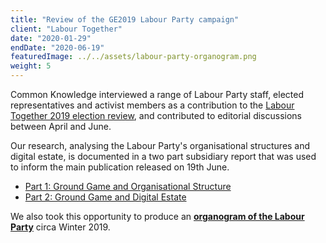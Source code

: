 ```yaml
---
title: "Review of the GE2019 Labour Party campaign"
client: "Labour Together"
date: "2020-01-29"
endDate: "2020-06-19"
featuredImage: ../../assets/labour-party-organogram.png
weight: 5
---
```


Common Knowledge interviewed a range of Labour Party staff, elected representatives and activist members as a contribution to the [Labour Together 2019 election review](https://www.labourtogether.uk/), and contributed to editorial discussions between April and June.

Our research, analysing the Labour Party's organisational structures and digital estate, is documented in a two part subsidiary report that was used to inform the main publication released on 19th June.

- [Part 1: Ground Game and Organisational Structure](/Labour%20Together%20GE2019%20review%20-%20Common%20Knowledge%20Submission%201%20of%202%20-%20Ground%20game%20and%20organisational%20structure.pdf)
- [Part 2: Ground Game and Digital Estate](/Labour%20Together%20GE2019%20review%20-%20Common%20Knowledge%20Submission%201%20of%202%20-%20Ground%20game%20and%20digital%20estate.pdf)

We also took this opportunity to produce an [**organogram of the Labour Party**](https://whimsical.com/M8tVcVzqDWX1GEZLpKxsVV#VsSo8s35UryBjXUEZpKiAM) circa Winter 2019.